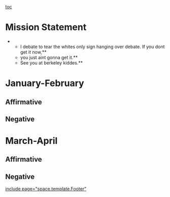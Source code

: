 [[toc]]
=Mission Statement= 
**I debate to tear the whites only sign hanging over debate. If you dont get it now,**
**you just aint gonna get it.**
**See you at berkeley kiddes.**
=January-February= 
==Affirmative== 
==Negative== 

=March-April= 
==Affirmative== 
==Negative== 

[[include page="space.template.Footer"]]